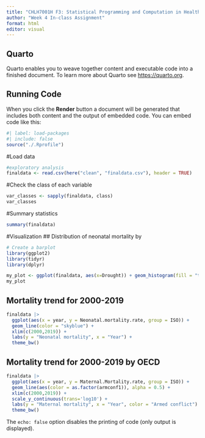 ```yaml
---
title: "CHLH7001H F3: Statistical Programming and Computation in Health Data"
author: "Week 4 In-class Assignment"
format: html
editor: visual
---
```


## Quarto

Quarto enables you to weave together content and executable code into a finished document. To learn more about Quarto see <https://quarto.org>.

## Running Code

When you click the **Render** button a document will be generated that includes both content and the output of embedded code. You can embed code like this:


```r
#| label: load-packages
#| include: false
source("./.Rprofile")
```
#Load data
```r
#exploratory analysis
finaldata <- read.csv(here("clean", "finaldata.csv"), header = TRUE)

```

#Check the class of each variable

```r
var_classes <- sapply(finaldata, class)
var_classes
```

#Summary statistics 
```r
summary(finaldata)
```

#Visualization
## Distribution of neonatal mortality by 
```r
# Create a barplot
library(ggplot2)
library(tidyr)
library(dplyr)

my_plot <- ggplot(finaldata, aes(x=Drought)) + geom_histogram(fill = "thistle3") 
my_plot
```

## Mortality trend for 2000-2019
```r
finaldata |>
  ggplot(aes(x = year, y = Neonatal.mortality.rate, group = ISO)) +
  geom_line(color = "skyblue") +
  xlim(c(2000,2019)) +
  labs(y = "Neonatal mortality", x = "Year") + 
  theme_bw()
```

## Mortality trend for 2000-2019 by OECD

```r
finaldata |>
  ggplot(aes(x = year, y = Maternal.Mortality.rate, group = ISO)) +
  geom_line(aes(color = as.factor(armconf1)), alpha = 0.5) +
  xlim(c(2000,2019)) +
  scale_y_continuous(trans='log10') + 
  labs(y = "Maternal mortality", x = "Year", color = "Armed conflict") + 
  theme_bw()
```

The `echo: false` option disables the printing of code (only output is displayed).
